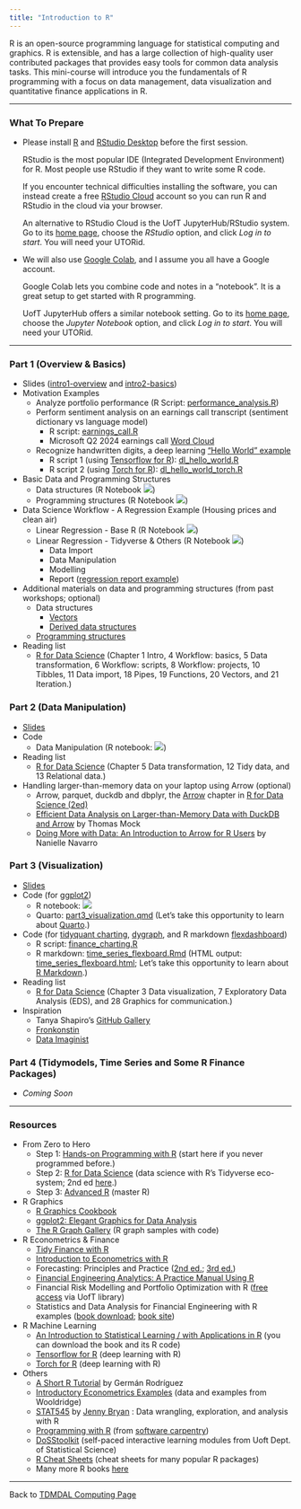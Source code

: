 ```yaml
---
title: "Introduction to R"
---
```


R is an open-source programming language for statistical computing and graphics. R is extensible, and has a large collection of high-quality user contributed packages that provides easy tools for common data analysis tasks. This mini-course will introduce you the fundamentals of R programming with a focus on data management, data visualization and quantitative finance applications in R.

------------------------------------------------------------------------

### What To Prepare

-   Please install [R](https://www.r-project.org/) and [RStudio Desktop](https://rstudio.com/products/rstudio/download/) before the first session.

    RStudio is the most popular IDE (Integrated Development Environment) for R. Most people use RStudio if they want to write some R code.

    If you encounter technical difficulties installing the software, you can instead create a free [RStudio Cloud](https://rstudio.cloud/) account so you can run R and RStudio in the cloud via your browser.

    An alternative to RStudio Cloud is the UofT JupyterHub/RStudio system. Go to its [home page](https://jupyter.utoronto.ca/hub/login), choose the *RStudio* option, and click *Log in to start*. You will need your UTORid.

-   We will also use [Google Colab](https://colab.research.google.com/), and I assume you all have a Google account.

    Google Colab lets you combine code and notes in a "notebook". It is a great setup to get started with R programming.

    UofT JupyterHub offers a similar notebook setting. Go to its [home page](https://jupyter.utoronto.ca/hub/login), choose the *Jupyter Notebook* option, and click *Log in to start*. You will need your UTORid.

------------------------------------------------------------------------

### Part 1 (Overview & Basics)

-   Slides ([intro1-overview](r_intro-1.pdf) and [intro2-basics](r_intro-2.pdf))
-   Motivation Examples
    -   Analyze portfolio performance (R Script: [performance_analysis.R](session_1/performance_analysis.R))
    -   Perform sentiment analysis on an earnings call transcript (sentiment dictionary vs language model)
        - R script: [earnings_call.R](session_1/earnings_call.R)
        - Microsoft Q2 2024 earnings call [Word Cloud](session_1/msft_q2_2024_earnings_call_word_cloud.html)
    -   Recognize handwritten digits, a deep learning ["Hello World" example](https://tensorflow.rstudio.com/tutorials/beginners/)
        -   R script 1 (using [Tensorflow for R](https://tensorflow.rstudio.com/)): [dl_hello_world.R](session_1/dl_hello_world.R)
        -   R script 2 (using [Torch for R](https://torch.mlverse.org/)): [dl_hello_world_torch.R](session_1/dl_hello_world_torch.R)
-   Basic Data and Programming Structures
    -   Data structures (R Notebook [![](colab-badge.svg)](https://colab.research.google.com/github/tdmdal/r-workshop-202324-winter/blob/master/docs/session_1/R_Basic_Data_Structures.ipynb))
    -   Programming structures (R Notebook [![](colab-badge.svg)](https://colab.research.google.com/github/tdmdal/r-workshop-202324-winter/blob/master/docs/session_1/R_Basic_Programming_Structures.ipynb))
-   Data Science Workflow - A Regression Example (Housing prices and clean air)
    -   Linear Regression - Base R (R Notebook [![](colab-badge.svg)](https://colab.research.google.com/github/tdmdal/r-workshop-202324-winter/blob/master/docs/session_1/Housing_Prices_Regression_Analysis_(with_base_R).ipynb))
    -   Linear Regression - Tidyverse & Others (R Notebook [![](colab-badge.svg)](https://colab.research.google.com/github/tdmdal/r-workshop-202324-winter/blob/master/docs/session_1/Housing_Prices_Regression_Analysis_(with_Tidyverse_and_Others).ipynb))
        -   Data Import
        -   Data Manipulation
        -   Modelling
        -   Report ([regression report example](session_1/result.html))
-   Additional materials on data and programming structures (from past workshops; optional)
    -   Data structures
        -   [Vectors](extra_material/part1_1_vector.html)
        -   [Derived data structures](extra_material/part1_2_derived_ds.html)
    -   [Programming structures](extra_material/part1_3_function.html)
-   Reading list
    -   [R for Data Science](https://r4ds.had.co.nz/) (Chapter 1 Intro, 4 Workflow: basics, 5 Data transformation, 6 Workflow: scripts, 8 Workflow: projects, 10 Tibbles, 11 Data import, 18 Pipes, 19 Functions, 20 Vectors, and 21 Iteration.)

### Part 2 (Data Manipulation)

- [Slides](r_data_manipulation.pdf)
- Code
  - Data Manipulation (R notebook: [![](colab-badge.svg)](https://colab.research.google.com/github/tdmdal/r-workshop-202324-winter/blob/master/docs/session_2/part2_data_manipulation.ipynb))
- Reading list
  - [R for Data Science](https://r4ds.had.co.nz/) (Chapter 5 Data transformation, 12 Tidy data, and 13 Relational data.)
- Handling larger-than-memory data on your laptop using Arrow (optional)
  - Arrow, parquet, duckdb and dbplyr, the [Arrow](https://r4ds.hadley.nz/arrow) chapter in [R for Data Science (2ed)](https://r4ds.hadley.nz/arrow)
  - [Efficient Data Analysis on Larger-than-Memory Data with DuckDB and Arrow](https://www.youtube.com/watch?v=LvTX1ZAZy6M) by Thomas Mock
  - [Doing More with Data: An Introduction to Arrow for R Users](https://www.youtube.com/watch?v=O42LUmJZPx0) by Nanielle Navarro

### Part 3 (Visualization)

- [Slides](r_visualization.pdf)
- Code (for [ggplot2](https://ggplot2.tidyverse.org/index.html))
  - R notebook: [![](colab-badge.svg)](https://colab.research.google.com/github/tdmdal/r-workshop-202324-winter/blob/master/docs/session_3/part3_visualization.ipynb)
  - Quarto: [part3_visualization.qmd](session_3/part3_visualization.qmd) (Let's take this opportunity to learn about [Quarto](https://quarto.org/).)
- Code (for [tidyquant charting](https://business-science.github.io/tidyquant/articles/TQ04-charting-with-tidyquant.html), [dygraph](https://rstudio.github.io/dygraphs/), and R markdown [flexdashboard](https://rmarkdown.rstudio.com/flexdashboard/))
  - R script: [finance_charting.R](session_3/finance_charting.R)
  - R markdown: [time_series_flexboard.Rmd](session_3/time_series_flexboard.Rmd) (HTML output: [time_series_flexboard.html](session_3/time_series_flexboard.html); Let's take this opportunity to learn about [R Markdown](https://rmarkdown.rstudio.com/).)
- Reading list
  - [R for Data Science](https://r4ds.had.co.nz/) (Chapter 3 Data visualization, 7 Exploratory Data Analysis (EDS), and 28 Graphics for communication.)
- Inspiration
    - Tanya Shapiro's [GitHub Gallery](https://github.com/tashapiro)
    - [Fronkonstin](https://fronkonstin.com/tag/ggplot2/)
    - [Data Imaginist](https://thomaslinpedersen.art/work/#category=R)

### Part 4 (Tidymodels, Time Series and Some R Finance Packages)

- *Coming Soon*

------------------------------------------------------------------------

### Resources

-   From Zero to Hero
    -   Step 1: [Hands-on Programming with R](https://rstudio-education.github.io/hopr/) (start here if you never programmed before.)
    -   Step 2: [R for Data Science](https://r4ds.had.co.nz/) (data science with R's Tidyverse eco-system; 2nd ed [here](https://r4ds.hadley.nz/).)
    -   Step 3: [Advanced R](https://adv-r.hadley.nz/) (master R)
-   R Graphics
    -   [R Graphics Cookbook](https://r-graphics.org/)
    -   [ggplot2: Elegant Graphics for Data Analysis](https://ggplot2-book.org/)
    -   [The R Graph Gallery](https://www.r-graph-gallery.com/) (R graph samples with code)
-   R Econometrics & Finance
    -   [Tidy Finance with R](https://www.tidy-finance.org/r/)
    -   [Introduction to Econometrics with R](https://www.econometrics-with-r.org/)
    -   Forecasting: Principles and Practice ([2nd ed.](https://otexts.com/fpp2/); [3rd ed.](https://otexts.com/fpp3/))
    -   [Financial Engineering Analytics: A Practice Manual Using R](https://bookdown.org/wfoote01/faur/)
    -   Financial Risk Modelling and Portfolio Optimization with R ([free access](https://onlinelibrary.wiley.com/doi/book/10.1002/9781119119692) via UofT library)
    -  Statistics and Data Analysis for Financial Engineering with R examples ([book download](https://link.springer.com/book/10.1007/978-1-4939-2614-5); [book site](https://people.orie.cornell.edu/davidr/SDAFE2/index.html))
-   R Machine Learning
    -   [An Introduction to Statistical Learning / with Applications in R](https://www.statlearning.com/) (you can download the book and its R code)
    -   [Tensorflow for R](https://tensorflow.rstudio.com/) (deep learning with R)
    -   [Torch for R](https://torch.mlverse.org/) (deep learning with R)
-   Others
    -   [A Short R Tutorial](https://grodri.github.io/R/) by Germán Rodríguez
    -   [Introductory Econometrics Examples](https://justinmshea.github.io/wooldridge/articles/Introductory-Econometrics-Examples.html) (data and examples from Wooldridge)
    -   [STAT545](https://stat545.com/) by [Jenny Bryan](https://jennybryan.org/) : Data wrangling, exploration, and analysis with R
    -   [Programming with R](https://swcarpentry.github.io/r-novice-inflammation/) (from [software carpentry](https://software-carpentry.org/))
    -   [DoSStoolkit](https://dosstoolkit.com/) (self-paced interactive learning modules from Uoft Dept. of Statistical Science)
    -   [R Cheat Sheets](https://www.rstudio.com/resources/cheatsheets/) (cheat sheets for many popular R packages)
    -   Many more R books [here](https://bookdown.org/)

------------------------------------------------------------------------

Back to [TDMDAL Computing Page](https://tdmdal.github.io/)
